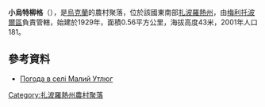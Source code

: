 {{coord|46|51|23|N|35|1|57|E|scale:100000|display=title}}

'''小烏特柳格'''（{{lang-uk|Малий Утлюг}}），是[[烏克蘭|烏克蘭]]的農村聚落，位於該國東南部[[扎波羅熱州|扎波羅熱州]]，由[[梅利托波爾區|梅利托波爾區]]負責管轄，始建於1929年，面積0.56平方公里，海拔高度43米，2001年人口181。

==參考資料==
* [http://weather.in.ua/ua/zaporozhskaja/14699 Погода в селі Малий Утлюг] {{Wayback|url=http://weather.in.ua/ua/zaporozhskaja/14699 |date=20111220040700 }}

{{DEFAULTSORT:Малий Утлюг}}
[[Category:扎波羅熱州農村聚落|Category:扎波羅熱州農村聚落]]


{{Zaporizhia-geo-stub}}